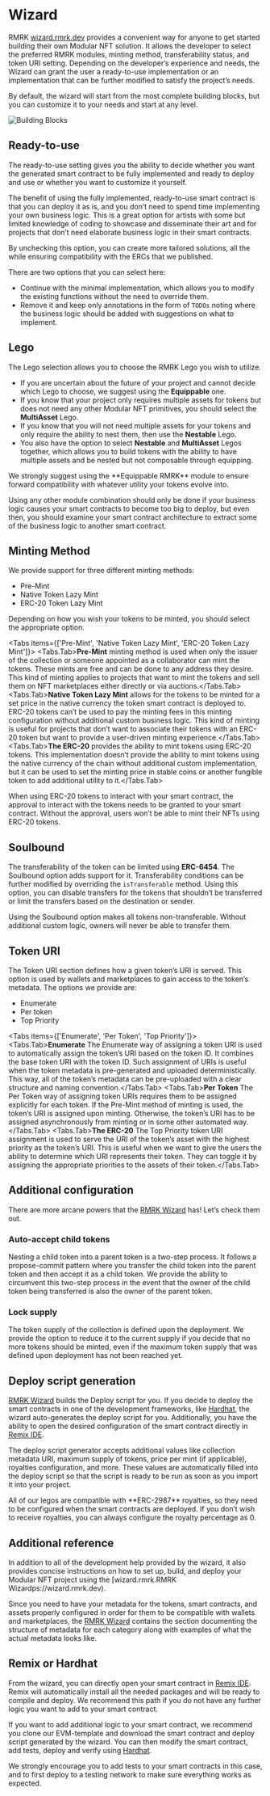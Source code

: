 
# Wizard

RMRK [wizard.rmrk.dev](https://wizard.rmrk.dev) provides a convenient way for anyone to get started building their own Modular NFT solution. It allows the developer to select the preferred RMRK modules, minting method, transferability status, and token URI setting. Depending on the developer’s experience and needs, the Wizard can grant the user a ready-to-use implementation or an implementation that can be further modified to satisfy the project’s needs.

By default, the wizard will start from the most complete building blocks, but you can customize it to your needs and start at any level.

![Building Blocks](/images/General_Overview_Building_Blocks.png)

## Ready-to-use
The ready-to-use setting gives you the ability to decide whether you want the generated smart contract to be fully implemented and ready to deploy and use or whether you want to customize it yourself.

The benefit of using the fully implemented, ready-to-use smart contract is that you can deploy it as is, and you don’t need to spend time implementing your own business logic. This is a great option for artists with some but limited knowledge of coding to showcase and disseminate their art and for projects that don’t need elaborate business logic in their smart contracts.

<Callout type="info" emoji="ℹ️">
  By unchecking this option, you can create more tailored solutions, all the while ensuring compatibility with the ERCs that we published.
</Callout>

There are two options that you can select here:
* Continue with the minimal implementation, which allows you to modify the existing functions without the need to override them.
* Remove it and keep only annotations in the form of `TODOs` noting where the business logic should be added with suggestions on what to implement.


## Lego 
The Lego selection allows you to choose the RMRK Lego you wish to utilize. 
* If you are uncertain about the future of your project and cannot decide which Lego to choose, we suggest using the **Equippable** one. 
* If you know that your project only requires multiple assets for tokens but does not need any other Modular NFT primitives, you should select the **MultiAsset** Lego. 
* If you know that you will not need multiple assets for your tokens and only require the ability to nest them, then use the **Nestable** Lego. 
* You also have the option to select **Nestable** and **MultiAsset** Legos together, which allows you to build tokens with the ability to have multiple assets and be nested but not composable through equipping.

<Callout type="warning" emoji="⚠️">
  We strongly suggest using the **Equippable RMRK** module to ensure forward compatibility with whatever utility your tokens evolve into.
</Callout>

Using any other module combination should only be done if your business logic causes your smart contracts to become too big to deploy, but even then, you should examine your smart contract architecture to extract some of the business logic to another smart contract.

## Minting Method
We provide support for three different minting methods:
* Pre-Mint
* Native Token Lazy Mint
* ERC-20 Token Lazy Mint

Depending on how you wish your tokens to be minted, you should select the appropriate option.

<Tabs items={['Pre-Mint', 'Native Token Lazy Mint', 'ERC-20 Token Lazy Mint']}>
  <Tabs.Tab>**Pre-Mint** minting method is used when only the issuer of the collection or someone appointed as a collaborator can mint the tokens. These mints are free and can be done to any address they desire. This kind of minting applies to projects that want to mint the tokens and sell them on NFT marketplaces either directly or via auctions.</Tabs.Tab>
  <Tabs.Tab>**Native Token Lazy Mint** allows for the tokens to be minted for a set price in the native currency the token smart contract is deployed to. ERC-20 tokens can’t be used to pay the minting fees in this minting configuration without additional custom business logic. This kind of minting is useful for projects that don’t want to associate their tokens with an ERC-20 token but want to provide a user-driven minting experience.</Tabs.Tab>
  <Tabs.Tab>**The ERC-20** provides the ability to mint tokens using ERC-20 tokens. This implementation doesn’t provide the ability to mint tokens using the native currency of the chain without additional custom implementation, but it can be used to set the minting price in stable coins or another fungible token to add additional utility to it.</Tabs.Tab>
</Tabs>

<Callout type="info" emoji="ℹ️">
  When using ERC-20 tokens to interact with your smart contract, the approval to interact with the tokens needs to be granted to your smart contract. Without the approval, users won’t be able to mint their NFTs using ERC-20 tokens.
</Callout>



## Soulbound
The transferability of the token can be limited using **ERC-6454**. The Soulbound option adds support for it. Transferability conditions can be further modified by overriding the `isTransferable` method. Using this option, you can disable transfers for the tokens that shouldn’t be transferred or limit the transfers based on the destination or sender.

<Callout type="warning" emoji="⚠️">
  Using the Soulbound option makes all tokens non-transferable. Without additional custom logic, owners will never be able to transfer them.
</Callout>



## Token URI
The Token URI section defines how a given token’s URI is served. This option is used by wallets and marketplaces to gain access to the token’s metadata. The options we provide are:
* Enumerate
* Per token
* Top Priority

<Tabs items={['Enumerate', 'Per Token', 'Top Priority']}>
  <Tabs.Tab>**Enumerate** The Enumerate way of assigning a token URI is used to automatically assign the token’s URI based on the token ID. It combines the base token URI with the token ID. Such assignment of URIs is useful when the token metadata is pre-generated and uploaded deterministically. This way, all of the token’s metadata can be pre-uploaded with a clear structure and naming convention.</Tabs.Tab>
  <Tabs.Tab>**Per Token** The Per Token way of assigning token URIs requires them to be assigned explicitly for each token. If the Pre-Mint method of minting is used, the token’s URI is assigned upon minting. Otherwise, the token’s URI has to be assigned asynchronously from minting or in some other automated way.</Tabs.Tab>
  <Tabs.Tab>**The ERC-20** The Top Priority token URI assignment is used to serve the URI of the token’s asset with the highest priority as the token’s URI. This is useful when we want to give the users the ability to determine which URI represents their token. They can toggle it by assigning the appropriate priorities to the assets of their token.</Tabs.Tab>
</Tabs>

## Additional configuration

There are more arcane powers that the [RMRK Wizard](https://wizard.rmrk.dev) has! Let’s check them out.

### Auto-accept child tokens
Nesting a child token into a parent token is a two-step process. It follows a propose-commit pattern where you transfer the child token into the parent token and then accept it as a child token. We provide the ability to circumvent this two-step process in the event that the owner of the child token being transferred is also the owner of the parent token.

### Lock supply
The token supply of the collection is defined upon the deployment. We provide the option to reduce it to the current supply if you decide that no more tokens should be minted, even if the maximum token supply that was defined upon deployment has not been reached yet.

## Deploy script generation
[RMRK Wizard](https://wizard.rmrk.dev) builds the Deploy script for you. If you decide to deploy the smart contracts in one of the development frameworks, like [Hardhat](https://hardhat.org), the wizard auto-generates the deploy script for you. Additionally, you have the ability to open the desired configuration of the smart contract directly in [Remix IDE](https://remix.ethereum.org/).

The deploy script generator accepts additional values like collection metadata URI, maximum supply of tokens, price per mint (if applicable), royalties configuration, and more. These values are automatically filled into the deploy script so that the script is ready to be run as soon as you import it into your project.

<Callout type="info" emoji="ℹ️">
  All of our legos are compatible with **ERC-2987** royalties, so they need to be configured when the smart contracts are deployed. If you don’t wish to receive royalties, you can always configure the royalty percentage as 0.
</Callout>


## Additional reference
In addition to all of the development help provided by the wizard, it also provides concise instructions on how to set up, build, and deploy your Modular NFT project using the [wizard.rmrk.RMRK Wizardps://wizard.rmrk.dev).

Since you need to have your metadata for the tokens, smart contracts, and assets properly configured in order for them to be compatible with wallets and marketplaces, the [RMRK Wizard](https://wizard.rmrk.dev) contains the section documenting the structure of metadata for each category along with examples of what the actual metadata looks like.

## Remix or Hardhat

From the wizard, you can directly open your smart contract in [Remix IDE](https://remix.ethereum.org). Remix will automatically install all the needed packages and will be ready to compile and deploy. We recommend this path if you do not have any further logic you want to add to your smart contract.

If you want to add additional logic to your smart contract, we recommend you clone our EVM-template and download the smart contract and deploy script generated by the wizard. You can then modify the smart contract, add tests, deploy and verify using [Hardhat](https://hardhat.org).

<Callout>
  We strongly encourage you to add tests to your smart contracts in this case, and to first deploy to a testing network to make sure everything works as expected.
</Callout>